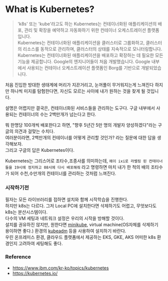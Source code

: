 # What is Kubernetes?
> 'k8s' 또는 'kube'라고도 하는 Kubernetes는 컨테이너화된 애플리케이션의 배포, 관리 및 확장을 예약하고 자동화하기 위한 컨테이너 오케스트레이션 플랫폼입니다.  
> Kubernetes는 컨테이너화된 애플리케이션을 클러스터로 그룹화하고, 클러스터의 리소스를 동적으로 관리하며, 클러스터의 상태를 지속적으로 모니터링합니다.  
> Kubernetes는 컨테이너화된 애플리케이션을 배포하고 확장하는 데 필요한 모든 기능을 제공합니다.
> Google의 엔지니어들이 처음 개발했습니다. Google 내부에서 사용되는 컨테이너 오케스트레이션 플랫폼인 Borg를 기반으로 개발되었습니다.  


처음 진입한 방대한 생태계에 머리가 지끈거리고, 눈꺼풀이 무거워지는게 느껴진다 하지만
하나씩 미지를 탐험한다면, 자신도 모르는 사이에 내가 원하는 것을 찾게 될 것입니다.

설명은 어렵지만 결국은, 컨테이너화된 서비스들을 관리하는 도구다.
구글 내부에서 사용되는 컨테이너의 수는 2백만개가 넘는다고 한다.  

뭐 한명당 100개씩 배포한다고 하면, "향후 5년간 5만 명의 개발자 양성하겠다"라는 구글의 의견과 걸맞는 수치다.  
여러분이라면, 2백만개의 컨테이너를 어떻게 관리할 것인가? 라는 질문에 대한 답을 생각해보자.    
그리고 구글의 답은 Kubernetes이다.    

Kubernetes는 그리스어로 조타수,조종사를 의미하는데, `헤이 ixi로 라벨링 된 컨테이너들을 19시에 정지하고 08시에 다시 배포해줘` 라고 명령하면 마치 내가 한 척의 배의 조타수가 되어 수천,수만개의 컨테이너를 관리하는 것처럼 느껴진다.  


### 시작하기전
필자는 모든 라이브러리를 접하면 설치와 함께 시작학습을 진행한다.  
하지만 k8s는 다르다. 그저 Local PC에 설치한다면 삭제하기도 어렵고, 무엇보다도 k8s는 분산시스템이다.  
다수의 VM 세팅과 네트워크 설정은 우리의 시작을 방해할 것이다.  
설치를 권유하진 않지만, 원한다면 [minikube](https://minikube.sigs.k8s.io/docs/start/), virtual machine(OS자체를 삭제하기 용이하면 좋다.) 환경의 [kubeadm](https://kubernetes.io/ko/docs/setup/production-environment/tools/kubeadm/install-kubeadm/) 등을 사용하여 설치하기 바란다.  
우린 온프레미스 환경,  클라우드 플랫폼에서 제공하는 EKS, GKE, AKS  어떠한  k8s 환경인지 고려하여
세팅해도 좋다.




### Reference
- https://www.ibm.com/kr-ko/topics/kubernetes
- https://kubernetes.io/